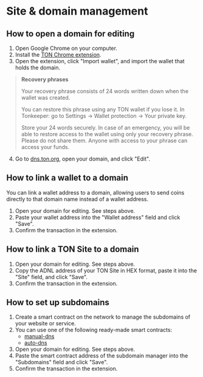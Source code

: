 
# Site & domain management

## How to open a domain for editing

1. Open Google Chrome on your computer.
2. Install the [TON Chrome extension](https://chrome.google.com/webstore/detail/ton-wallet/nphplpgoakhhjchkkhmiggakijnkhfnd).
3. Open the extension, click "Import wallet", and import the wallet that holds the domain.

> **Recovery phrases**
>
> Your recovery phrase consists of 24 words written down when the wallet was created.
>
> You can restore this phrase using any TON wallet if you lose it.
> In Tonkeeper: go to Settings → Wallet protection → Your private key.
>
> Store your 24 words securely. In case of an emergency, you will be able to restore access to the wallet using only your recovery phrase.
> Please do not share them. Anyone with access to your phrase can access your funds.

4. Go to [dns.ton.org](https://dns.ton.org), open your domain, and click "Edit".

## How to link a wallet to a domain

You can link a wallet address to a domain, allowing users to send coins directly to that domain name instead of a wallet address.

1. Open your domain for editing. See steps above.
2. Paste your wallet address into the "Wallet address" field and click "Save".
3. Confirm the transaction in the extension.

## How to link a TON Site to a domain

1. Open your domain for editing. See steps above.
2. Copy the ADNL address of your TON Site in HEX format, paste it into the "Site" field, and click "Save".
3. Confirm the transaction in the extension.

## How to set up subdomains

1. Create a smart contract on the network to manage the subdomains of your website or service.
2. You can use one of the following ready-made smart contracts:
   * [manual-dns](https://github.com/ton-blockchain/ton/blob/master/crypto/smartcont/dns-manual-code.fc)
   * [auto-dns](https://github.com/ton-blockchain/ton/blob/master/crypto/smartcont/dns-auto-code.fc)
3. Open your domain for editing. See steps above.
4. Paste the smart contract address of the subdomain manager into the "Subdomains" field and click "Save".
5. Confirm the transaction in the extension.

<Feedback />
